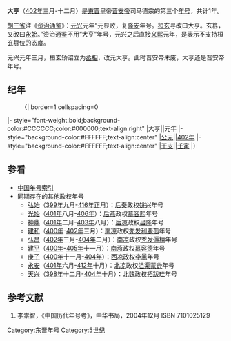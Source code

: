 {{Eranamebox|年号=大亨
|起讫时间= [[402年|402年]]三月-十二月
|政权= [[東晋|東晋]]
|帝王= [[晋安帝|晋安帝]]司马德宗
|历时= 1年
|timeline= <timeline>
ImageSize  = width:200 height:50
PlotArea   = width:180 height:30 left:10 bottom:20
TimeAxis   = orientation:horizontal
DateFormat = yyyy
Period     = from:317 till:420
AlignBars  = early
ScaleMajor = increment:51 start:317
Colors =
  id:canvas value:rgb(1,1,0.85)
BackgroundColors = canvas:canvas
PlotData =
  width:15 color:black
  bar:era from:start till:end
  bar:era from:396 till:418 color:red
  bar:era from:402 till:402 color:yellow
</timeline>
|说明= 大亨在東晋及晋安帝时期的位置
}}

'''大亨'''（[[402年|402年]]三月-十二月）是[[東晋|東晋]]皇帝[[晋安帝|晋安帝]]司马德宗的第三个[[年号|年号]]，共计1年。

[[胡三省|胡三省]]注《[[资治通鉴|资治通鉴]]》：[[元兴_(东晋)|元兴]]元年“元显败，复[[隆安_(东晋)|隆安]]年号。[[桓玄|桓玄]]寻改曰大亨。玄篡，又改曰[[永始_(桓玄)|永始]]。”资治通鉴不用“大亨”年号，元兴之后直接[[义熙_(东晋)|义熙]]元年，是表示不支持桓玄篡位的态度。

元兴元年三月，桓玄矫诏立为[[丞相|丞相]]，改元大亨。此时晋安帝未废，大亨还是晋安帝年号。

==纪年==

:{| border=1 cellspacing=0
|- style="font-weight:bold;background-color:#CCCCCC;color:#000000;text-align:right"
|大亨||元年
|- style="background-color:#FFFFFF;text-align:center"
|[[公元纪年|公元]]||[[402年|402年]]
|- style="background-color:#FFFFFF;text-align:center"
|[[干支纪年|干支]]||[[壬寅|壬寅]]
|}

==参看==
*[[中国年号索引|中国年号索引]]
*同期存在的其他政权年号
**[[弘始|弘始]]（[[399年|399年]]九月-[[416年|416年]]正月）：[[后秦|后秦]]政权[[姚兴|姚兴]]年号
**[[光始|光始]]（[[401年|401年]]八月-[[406年|406年]]）：[[后燕|后燕]]政权[[慕容熙|慕容熙]]年号
**[[神鼎|神鼎]]（[[401年|401年]]二月-[[403年|403年]]八月）：[[后凉|后凉]]政权[[吕隆|吕隆]]年号
**[[建和_(南凉)|建和]]（[[400年|400年]]-[[402年|402年]]三月）：[[南凉|南凉]]政权[[秃发利鹿孤|秃发利鹿孤]]年号
**[[弘昌|弘昌]]（[[402年|402年]]三月-[[404年|404年]]二月）：[[南凉|南凉]]政权[[秃发傉檀|秃发傉檀]]年号
**[[建平_(南燕)|建平]]（[[400年|400年]]-[[405年|405年]]十一月）：[[南燕_(十六國)|南燕]]政权[[慕容德|慕容德]]年号
**[[庚子|庚子]]（[[400年|400年]]十一月-[[404年|404年]]）：[[西凉|西凉]]政权[[李暠|李暠]]年号
**[[永安_(北涼)|永安]]（[[401年|401年]]六月-[[412年|412年]]十月）：[[北凉|北凉]]政权[[沮渠蒙逊|沮渠蒙逊]]年号
**[[天兴_(北魏)|天兴]]（[[398年|398年]]十二月-[[404年|404年]]十月）：[[北魏|北魏]]政权[[拓跋珪|拓跋珪]]年号

==参考文献==
#李崇智，《中国历代年号考》，中华书局，2004年12月 ISBN 7101025129

{{年号|[[隆安_(年號)|隆安]]|[[中国年号索引|中国年号]]|[[元兴_(东晋)|元兴]]}}
{{晉十六國年號}}
[[Category:东晋年号|Category:东晋年号]]
[[Category:5世纪|Category:5世纪]]